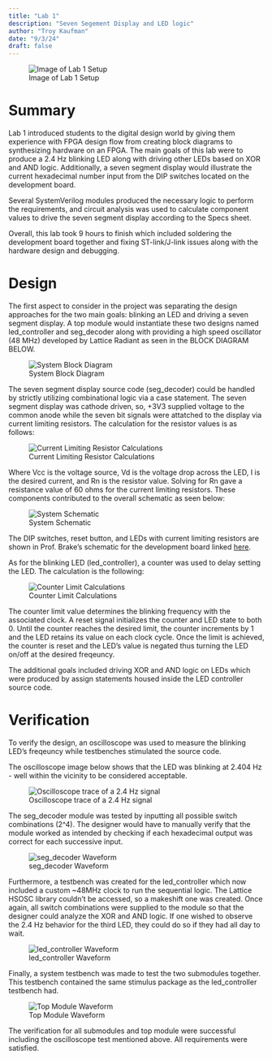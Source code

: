 ```yaml
---
title: "Lab 1"
description: "Seven Segement Display and LED logic"
author: "Troy Kaufman"
date: "9/3/24"
draft: false
---
```



![Image of Lab 1 Setup](images/lab1_image_full.jpg)

# Summary
Lab 1 introduced students to the digital design world by giving them experience with FPGA design flow from creating block diagrams to synthesizing hardware on an FPGA. The main goals of this lab were to produce a 2.4 Hz blinking LED along with driving other LEDs based on XOR and AND logic. Additionally, a seven segment display would illustrate the current hexadecimal number input from the DIP switches located on the development board. 

Several SystemVerilog modules produced the necessary logic to perform the requirements, and circuit analysis was used to calculate component values to drive the seven segment display according to the Specs sheet. 

Overall, this lab took 9 hours to finish which included soldering the development board together and fixing ST-link/J-link issues along with the hardware design and debugging.

# Design
The first aspect to consider in the project was separating the design approaches for the two main goals: blinking an LED and driving a seven segment display. A top module would instantiate these two designs named led_controller and seg_decoder along with providing a high speed oscillator (48 MHz) developed by Lattice Radiant as seen in the BLOCK DIAGRAM BELOW. 

![System Block Diagram](images/block_diagram.jpg) 

The seven segment display source code (seg_decoder) could be handled by strictly utilizing combinational logic via a case statement. The seven segment display was cathode driven, so, +3V3 supplied voltage to the common anode while the seven bit signals were attatched to the display via current limiting resistors. The calculation for the resistor values is as follows:

![Current Limiting Resistor Calculations](images/resistor_calculations.jpg)

Where Vcc is the voltage source, Vd is the voltage drop across the LED, I is the desired current, and Rn is the resistor value. Solving for Rn gave a resistance value of 60 ohms for the current limiting resistors. These components contributed to the overall schematic as seen below: 

![System Schematic](images/lab1_schematic.jpg)

The DIP switches, reset button, and LEDs with current limiting resistors are shown in Prof. Brake's schematic for the development board linked [here](https://hmc-e155.github.io/assets/doc/E155%20Development%20Board%20Schematic.pdf). 

As for the blinking LED (led_controller), a counter was used to delay setting the LED. The calculation is the following:

![Counter Limit Calculations](images/counter_limit.jpg)

The counter limit value determines the blinking frequency with the associated clock. A reset signal initializes the counter and LED state to both 0. Until the counter reaches the desired limit, the counter increments by 1 and the LED retains its value on each clock cycle. Once the limit is achieved, the counter is reset and the LED's value is negated thus turning the LED on/off at the desired freqeuncy. 

The additional goals included driving XOR and AND logic on LEDs which were produced by assign statements housed inside the LED controller source code. 

# Verification
To verify the design, an oscilloscope was used to measure the blinking LED's freqeuncy while testbenches stimulated the source code. 

The oscilloscope image below shows that the LED was blinking at 2.404 Hz - well within the vicinity to be considered acceptable.

![Oscilloscope trace of a 2.4 Hz signal](images/blinking_led_freq.jpg)

The seg_decoder module was tested by inputting all possible switch combinations (2^4). The designer would have to manually verify that the module worked as intended by checking if each hexadecimal output was correct for each successive input.

![seg_decoder Waveform](images/seg_decoder_tb_image.jpg)

Furthermore, a testbench was created for the led_controller which now included a custom ~48MHz clock to run the sequential logic. The Lattice HSOSC library couldn't be accessed, so a makeshift one was created. Once again, all switch combinations were supplied to the module so that the designer could analyze the XOR and AND logic. If one wished to observe the 2.4 Hz behavior for the third LED, they could do so if they had all day to wait.

![led_controller Waveform](images/led_controller_tb_image.jpg)

Finally, a system testbench was made to test the two submodules together. This testbench contained the same stimulus package as the led_controller testbench had. 

![Top Module Waveform](images/lab1_tk_tb_image.jpg)

The verification for all submodules and top module were successful including the oscilloscope test mentioned above. All requirements were satisfied. 